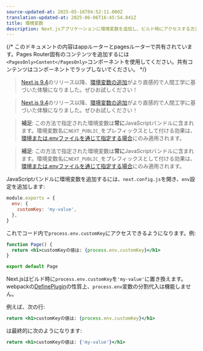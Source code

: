 ```yaml
---
source-updated-at: 2025-05-16T04:52:11.000Z
translation-updated-at: 2025-06-06T16:45:54.841Z
title: 環境変数
description: Next.jsアプリケーションに環境変数を追加し、ビルド時にアクセスする方法を学びます。
---
```


{/* このドキュメントの内容はappルーターとpagesルーターで共有されています。Pages Router固有のコンテンツを追加するには`<PagesOnly>Content</PagesOnly>`コンポーネントを使用してください。共有コンテンツはコンポーネントでラップしないでください。 */}

<AppOnly>

> [Next.js 9.4](https://nextjs.org/blog/next-9-4)のリリース以降、[環境変数の追加](/docs/app/building-your-application/configuring/environment-variables)がより直感的で人間工学に基づいた体験になりました。ぜひお試しください！

</AppOnly>

<PagesOnly>

> [Next.js 9.4](https://nextjs.org/blog/next-9-4)のリリース以降、[環境変数の追加](/docs/pages/building-your-application/configuring/environment-variables)がより直感的で人間工学に基づいた体験になりました。ぜひお試しください！

</PagesOnly>

<AppOnly>

> **補足**: この方法で指定された環境変数は**常に**JavaScriptバンドルに含まれます。環境変数名に`NEXT_PUBLIC_`をプレフィックスとして付ける効果は、[環境または.envファイルを通じて指定する場合](/docs/app/building-your-application/configuring/environment-variables)にのみ適用されます。

</AppOnly>

<PagesOnly>

> **補足**: この方法で指定された環境変数は**常に**JavaScriptバンドルに含まれます。環境変数名に`NEXT_PUBLIC_`をプレフィックスとして付ける効果は、[環境または.envファイルを通じて指定する場合](/docs/pages/building-your-application/configuring/environment-variables)にのみ適用されます。

</PagesOnly>

JavaScriptバンドルに環境変数を追加するには、`next.config.js`を開き、`env`設定を追加します:

```js filename="next.config.js"
module.exports = {
  env: {
    customKey: 'my-value',
  },
}
```

これでコード内で`process.env.customKey`にアクセスできるようになります。例:

```jsx
function Page() {
  return <h1>customKeyの値は: {process.env.customKey}</h1>
}

export default Page
```

Next.jsはビルド時に`process.env.customKey`を`'my-value'`に置き換えます。webpackの[DefinePlugin](https://webpack.js.org/plugins/define-plugin/)の性質上、`process.env`変数の分割代入は機能しません。

例えば、次の行:

```jsx
return <h1>customKeyの値は: {process.env.customKey}</h1>
```

は最終的に次のようになります:

```jsx
return <h1>customKeyの値は: {'my-value'}</h1>
```